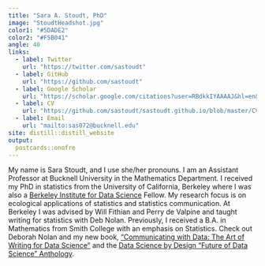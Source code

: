 ```yaml
---
title: "Sara A. Stoudt, PhD"
image: "StoudtHeadshot.jpg"
color1: "#5DADE2"
color2: "#F5B041"
angle: 40
links:
  - label: Twitter
    url: "https://twitter.com/sastoudt"
  - label: GitHub
    url: "https://github.com/sastoudt"
  - label: Google Scholar
    url: "https://scholar.google.com/citations?user=RBdkkIYAAAAJ&hl=en&oi=ao"
  - label: CV
    url: "https://github.com/sastoudt/sastoudt.github.io/blob/master/CV_2022.pdf"
  - label: Email
    url: "mailto:sas072@bucknell.edu"
site: distill::distill_website
output:
  postcards::onofre
---
```

 
My name is Sara Stoudt, and I use she/her pronouns. I am an Assistant Professor at Bucknell University in the Mathematics Department. I received my PhD in statistics from the University of California, Berkeley where I was also a [Berkeley Institute for Data Science](https://bids.berkeley.edu/) Fellow. My research focus is on ecological applications of statistics and statistics communication. At Berkeley I was advised by Will Fithian and Perry de Valpine and taught writing for statistics with Deb Nolan. Previously, I received a B.A. in Mathematics from Smith College with an emphasis on Statistics. Check out Deborah Nolan and my new book, ["Communicating with Data: The Art of Writing for Data Science"](https://twitter.com/sastoudt/status/1390675020209340420?s=20") and the [Data Science by Design "Future of Data Science" Anthology](https://datasciencebydesign.org/book).